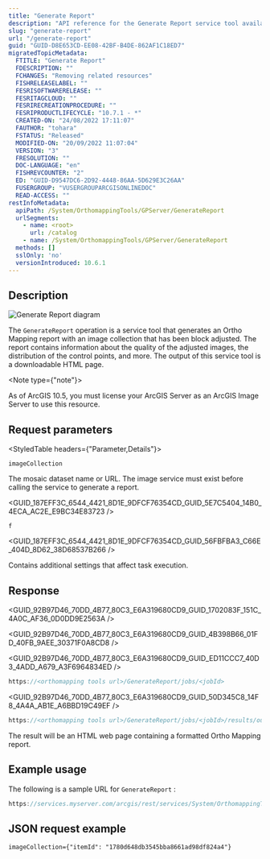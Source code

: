 ```yaml
---
title: "Generate Report"
description: "API reference for the Generate Report service tool available in ArcGIS Enterprise."
slug: "generate-report"
url: "/generate-report"
guid: "GUID-D8E653CD-EE08-42BF-B4DE-862AF1C18ED7"
migratedTopicMetadata:
  FTITLE: "Generate Report"
  FDESCRIPTION: ""
  FCHANGES: "Removing related resources"
  FISHRELEASELABEL: ""
  FESRISOFTWARERELEASE: ""
  FESRITAGCLOUD: ""
  FESRIRECREATIONPROCEDURE: ""
  FESRIPRODUCTLIFECYCLE: "10.7.1 - *"
  CREATED-ON: "24/08/2022 17:11:07"
  FAUTHOR: "tohara"
  FSTATUS: "Released"
  MODIFIED-ON: "20/09/2022 11:07:04"
  VERSION: "3"
  FRESOLUTION: ""
  DOC-LANGUAGE: "en"
  FISHREVCOUNTER: "2"
  ED: "GUID-D9547DC6-2D92-4448-86AA-5D629E3C26AA"
  FUSERGROUP: "VUSERGROUPARCGISONLINEDOC"
  READ-ACCESS: ""
restInfoMetadata:
  apiPath: /System/OrthomappingTools/GPServer/GenerateReport
  urlSegments:
    - name: <root>
      url: /catalog
    - name: /System/OrthomappingTools/GPServer/GenerateReport
  methods: []
  sslOnly: 'no'
  versionIntroduced: 10.6.1
---
```



## Description

![Generate Report diagram](./images/GUID-B86BDC2D-1CB5-4347-853E-32CA7D2DDEB8-web.png)

The `GenerateReport`  operation is a service tool that generates an Ortho Mapping report with an image collection that has been block adjusted. The report contains information about the quality of the adjusted images, the distribution of the control points, and more. The output of this service tool is a downloadable HTML page.

<Note type={"note"}>

As of ArcGIS 10.5, you must license your ArcGIS Server as an ArcGIS Image Server to use this resource.

</Note>

##  Request parameters 

<StyledTable headers={"Parameter,Details"}>

<StyledTableRow>

<StyledTableCell cellStyle="markdown">

`imageCollection` 

</StyledTableCell>

<StyledTableCell cellStyle="markdown">

The mosaic dataset name or URL. The image service must exist before calling the service to generate a report. 

<GUID_187EFF3C_6544_4421_8D1E_9DFCF76354CD_GUID_5E7C5404_14B0_4ECA_AC2E_E9BC34E83723 />

</StyledTableCell>

</StyledTableRow>

<StyledTableRow>

<StyledTableCell cellStyle="markdown">

`f` 

</StyledTableCell>

<StyledTableCell cellStyle="markdown">

<GUID_187EFF3C_6544_4421_8D1E_9DFCF76354CD_GUID_56FBFBA3_C66E_404D_8D62_38D68537B266 />

Contains additional settings that affect task execution. 

</StyledTableCell>

</StyledTableRow>

</StyledTable>

## Response

<GUID_92B97D46_70DD_4B77_80C3_E6A319680CD9_GUID_1702083F_151C_4A0C_AF36_0D0DD9E2563A />

<GUID_92B97D46_70DD_4B77_80C3_E6A319680CD9_GUID_4B398B66_01FD_40FB_9AEE_30371F0A8CD8 />

<GUID_92B97D46_70DD_4B77_80C3_E6A319680CD9_GUID_ED11CCC7_40D3_4ADD_A679_A3F6964834ED />

```javascript
https://<orthomapping tools url>/GenerateReport/jobs/<jobId>
```

 

<GUID_92B97D46_70DD_4B77_80C3_E6A319680CD9_GUID_50D345C8_14F8_4A4A_AB1E_A6BBD19C49EF />

```javascript
https://<orthomapping tools url>/GenerateReport/jobs/<jobId>/results/outReport?token=<your token>&f=json
```

 

The result will be an HTML web page containing a formatted Ortho Mapping report.

## Example usage

The following is a sample URL for `GenerateReport` :

```javascript
https://services.myserver.com/arcgis/rest/services/System/OrthomappingTools/GPServer/GenerateReport/submitJob
```

 

## JSON request example

```other
imageCollection={"itemId": "1780d648db3545bba8661ad98df824a4"}
```

 
